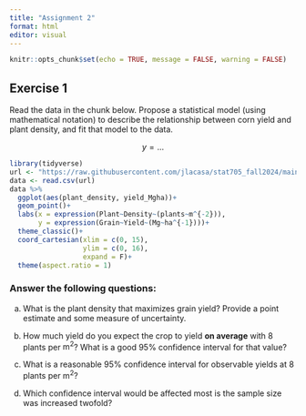 ```yaml
---
title: "Assignment 2"
format: html
editor: visual
---
```


```r
knitr::opts_chunk$set(echo = TRUE, message = FALSE, warning = FALSE)
```

## Exercise 1  
Read the data in the chunk below. Propose a statistical model (using mathematical notation) to describe the relationship between corn yield and plant density, and fit that model to the data.  

$$y = ...$$

```r
library(tidyverse)
url <- "https://raw.githubusercontent.com/jlacasa/stat705_fall2024/main/classes/data/corn_example2.csv"
data <- read.csv(url)
data %>% 
  ggplot(aes(plant_density, yield_Mgha))+
  geom_point()+
  labs(x = expression(Plant~Density~(plants~m^{-2})), 
       y = expression(Grain~Yield~(Mg~ha^{-1})))+
  theme_classic()+
  coord_cartesian(xlim = c(0, 15), 
                  ylim = c(0, 16), 
                  expand = F)+
  theme(aspect.ratio = 1)
```

### Answer the following questions:  

a. What is the plant density that maximizes grain yield? Provide a point estimate and some measure of uncertainty.  
b. How much yield do you expect the crop to yield **on average** with 8 plants per $\text{m}^2$? What is a good 95% confidence interval for that value?    

c. What is a reasonable 95% confidence interval for observable yields at 8 plants per $\text{m}^2$?    

d. Which confidence interval would be affected most is the sample size was increased twofold?    

